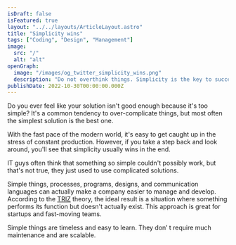 ```yaml
---
isDraft: false
isFeatured: true
layout: "../../layouts/ArticleLayout.astro"
title: "Simplicity wins"
tags: ["Coding", "Design", "Management"]
image:
  src: "/"
  alt: "alt"
openGraph:
  image: "/images/og_twitter_simplicity_wins.png"
  description: "Do not overthink things. Simplicity is the key to success."
publishDate: 2022-10-30T00:00:00.000Z
---
```


Do you ever feel like your solution isn't good enough because it's too simple? It's a common tendency to over-complicate things, but most often the simplest solution is the best one.

With the fast pace of the modern world, it's easy to get caught up in the stress of constant production. However, if you take a step back and look around, you'll see that simplicity usually wins in the end.

IT guys often think that something so simple couldn't possibly work, but that's not true, they just used to use complicated solutions.

Simple things, processes, programs, designs, and communication languages can actually make a company easier to manage and develop. According to the [TRIZ](https://en.wikipedia.org/wiki/TRIZ) theory, the ideal result is a situation where something performs its function but doesn't actually exist. This approach is great for startups and fast-moving teams.

Simple things are timeless and easy to learn. They don’
t require much maintenance and are scalable.
